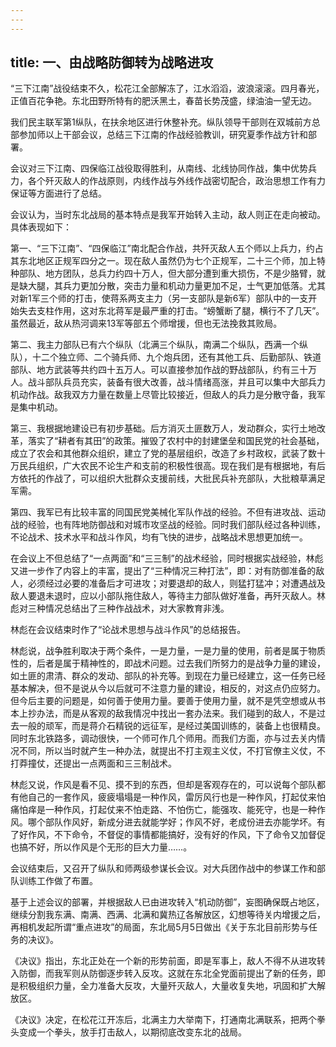 ```yaml
---
---
---
```

title: 一、由战略防御转为战略进攻
---




“三下江南”战役结束不久，松花江全部解冻了，江水滔滔，波浪滚滚。四月春光，正值百花争艳。东北田野所特有的肥沃黑土，春苗长势茂盛，绿油油一望无边。

我们民主联军第1纵队，在扶余地区进行休整补充。纵队领导干部则在双城前方总部参加师以上干部会议，总结三下江南的作战经验教训，研究夏季作战方针和部署。

会议对三下江南、四保临江战役取得胜利，从南线、北线协同作战，集中优势兵力，各个歼灭敌人的作战原则，内线作战与外线作战密切配合，政治思想工作有力保证等方面进行了总结。

会议认为，当时东北战局的基本特点是我军开始转入主动，敌人则正在走向被动。具体表现如下：

第一、“三下江南”、“四保临江”南北配合作战，共歼灭敌人五个师以上兵力，约占其东北地区正规军四分之一。现在敌人虽然仍为七个正规军，二十三个师，加上特种部队、地方团队，总兵力约四十万人，但大部分遭到重大损伤，不是少胳臂，就是缺大腿，其兵力更加分散，突击力量和机动力量更加不足，士气更加低落。尤其对新1军三个师的打击，使蒋系两支主力（另一支部队是新6军）部队中的一支开始失去支柱作用，这对东北蒋军是最严重的打击。“螃蟹断了腿，横行不了几天”。虽然最近，敌从热河调来13军等部五个师增援，但也无法挽救其败局。

第二、我主力部队已有六个纵队（北满三个纵队，南满二个纵队，西满一个纵队），十二个独立师、二个骑兵师、九个炮兵团，还有其他工兵、后勤部队、铁道部队、地方武装等共约四十五万人。可以直接参加作战的野战部队，约有三十万人。战斗部队兵员充实，装备有很大改善，战斗情绪高涨，并且可以集中大部兵力机动作战。敌我双方力量在数量上尽管比较接近，但敌人的兵力是分散守备，我军是集中机动。

第三、我根据地建设已有初步基础。后方消灭土匪数万人，发动群众，实行土地改革，落实了“耕者有其田”的政策。摧毁了农村中的封建堡垒和国民党的社会基础，成立了农会和其他群众组织，建立了党的基层组织，改造了乡村政权，武装了数十万民兵组织，广大农民不论生产和支前的积极性很高。现在我们是有根据地，有后方依托的作战了，可以组织大批群众支援前线，大批民兵补充部队，大批粮草满足军需。

第四、我军已有比较丰富的同国民党美械化军队作战的经验。不但有进攻战、运动战的经验，也有阵地防御战和对城市攻坚战的经验。同时我们部队经过各种训练，不论战术、技术水平和战斗作风，均有飞快的进步，战略战术思想更加统一。

在会议上不但总结了“一点两面”和“三三制”的战术经验，同时根据实战经验，林彪又进一步作了内容上的丰富，提出了“三种情况三种打法”，即：对有防御准备的敌人，必须经过必要的准备后才可进攻；对要退却的敌人，则猛打猛冲；对遭遇战及敌人要退未退时，应以小部队拖住敌人，等待主力部队做好准备，再歼灭敌人。林彪对三种情况总结出了三种作战战术，对大家教育非浅。

林彪在会议结束时作了“论战术思想与战斗作风”的总结报告。

林彪说，战争胜利取决于两个条件，一是力量，一是力量的使用，前者是属于物质性的，后者是属于精神性的，即战术问题。过去我们所努力的是战争力量的建设，如土匪的肃清、群众的发动、部队的补充等。到现在力量已经建立，这一任务已经基本解决，但不是说从今以后就可不注意力量的建设，相反的，对这点仍应努力。但今后主要的问题是，如何善于使用力量。要善于使用力量，就不是凭空想或从书本上抄办法，而是从客观的敌我情况中找出一套办法来。我们碰到的敌人，不是过去一般的顽军，而是蒋介石精锐的远征军，是经过美国训练的，装备上也很精良。同时东北铁路多，调动很快，一个师可作几个师用。而我们方面，亦与过去关内情况不同，所以当时就产生一种办法，就提出不打主观主义仗，不打官僚主义仗，不打莽撞仗，还提出一点两面和三三制战术。

林彪又说，作风是看不见、摸不到的东西，但却是客观存在的，可以说每个部队都有他自己的一套作风，疲疲塌塌是一种作风，雷厉风行也是一种作风，打起仗来怕痛怕痒是一种作风，打起仗来不怕走路、不怕伤亡，能强攻、能死守，也是一种作风。哪个部队作风好，新成分进去就能学好；作风不好，老成份进去亦能学坏。有了好作风，不下命令，不督促的事情都能搞好，没有好的作风，下了命令又加督促也搞不好，所以作风是个无形的巨大力量……。

会议结束后，又召开了纵队和师两级参谋长会议。对大兵团作战中的参谋工作和部队训练工作做了布置。

基于上述会议的部署，并根据敌人已由进攻转入“机动防御”，妄图确保既占地区，继续分割我东满、南满、西满、北满和冀热辽各解放区，幻想等待关内增援之后，再相机发起所谓“重点进攻”的局面，东北局5月5日做出《关于东北目前形势与任务的决议》。

《决议》指出，东北正处在一个新的形势前面，即是军事上，敌人不得不从进攻转入防御，而我军则从防御逐步转入反攻。这就在东北全党面前提出了新的任务，即是积极组织力量，全力准备大反攻，大量歼灭敌人，大量收复失地，巩固和扩大解放区。

《决议》决定，在松花江开冻后，北满主力大举南下，打通南北满联系，把两个拳头变成一个拳头，放手打击敌人，以期彻底改变东北的战局。